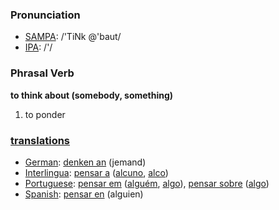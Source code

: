 === Pronunciation ===
*[[w:SAMPA|SAMPA]]: /'TiNk @'baut/
*[[w:IPA|IPA]]: /'/

=== Phrasal Verb ===

'''to think about (somebody, something)'''
#to ponder

=== [[translation]]s ===
*[[German]]: [[denken an]] (jemand)
*[[Interlingua]]: [[pensar a]] ([[alcuno]], [[alco]])
*[[Portuguese]]: [[pensar em]] ([[alguém]], [[algo]]), [[pensar sobre]] ([[algo]])
*[[Spanish]]: [[pensar en]] (alguien)